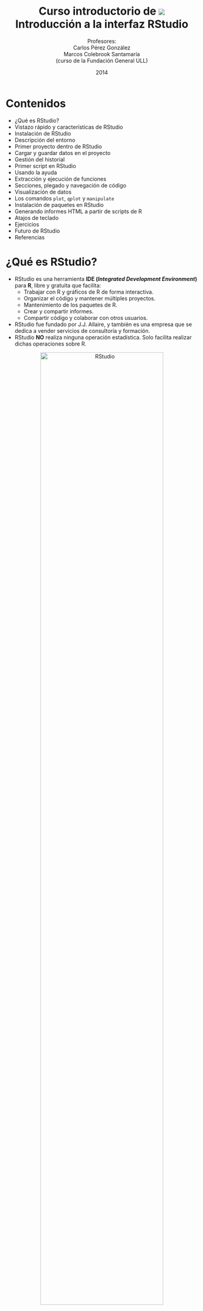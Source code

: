 % Curso introductorio de ![](figure/Rlogo.jpg) </br> Introducción a la interfaz RStudio
% Profesores: </br> Carlos Pérez González </br> Marcos Colebrook Santamaría </br> (curso de la Fundación General ULL) 
% 2014


# Contenidos
* ¿Qué es RStudio?
* Vistazo rápido y características de RStudio
* Instalación de RStudio
* Descripción del entorno
* Primer proyecto dentro de RStudio
* Cargar y guardar datos en el proyecto
* Gestión del historial
* Primer script en RStudio
* Usando la ayuda
* Extracción y ejecución de funciones
* Secciones, plegado y navegación de código
* Visualización de datos
* Los comandos `plot`, `qplot` y `manipulate`
* Instalación de paquetes en RStudio
* Generando informes HTML a partir de scripts de R
* Atajos de teclado
* Ejercicios
* Futuro de RStudio
* Referencias


# ¿Qué es RStudio?
* RStudio es una herramienta __IDE (_Integrated Development Environment_)__ para __R__, libre y gratuita que facilita:
    * Trabajar con R y gráficos de R de forma interactiva.
    * Organizar el código y mantener múltiples proyectos.
    * Mantenimiento de los paquetes de R.
    * Crear y compartir informes.
    * Compartir código y colaborar con otros usuarios.
* RStudio fue fundado por J.J. Allaire, y también es una empresa que se dedica a vender servicios de consultoría y formación.
* RStudio __NO__ realiza ninguna operación estadística. Solo facilita realizar dichas operaciones sobre R.

<center>
<img src="figure/RStudio_preview.png" width="80%" alt="RStudio"/> 
</center>


# Características de RStudio

* Integración de la consola de R: se pueden teclear comandos de R directamente en la consola de RStudio.
* Ejecución de código: permite ejecutar código directamente del fichero de script.
* Resaltado de la sintaxis: realiza una coloración automática de los instrucciones y de las funciones.
* Ayuda con los paréntesis, corchetes y comillas: autocompleta estos símbolos al abrirlos.
* Completado de comandos: completa los comandos mientras se escriben usando la tecla `Tab`.
* Atajos de teclado.
* Navegador de objetos: se pueden inspeccionar todos los objetos de la sesión R.
* Gestión del historial de comandos: para poder usarlos de nuevo.
* Navegación del código: permite saltar entre funciones dentro del código.
* Importación y visualización de datos: en formato de tabla.
* Integración de gráficos: manipulación, zoom y exportación.
* Gestión de proyectos: se puede cambiar de un proyecto a otro fácilmente.
* Control de versiones: se integra bien con `git` y `svn`.
* Generación de documentos: del tipo PDF, HTML y otros más avanzados con un solo click.


# Instalación de RStudio
* Antes de instalar RStudio, necesitas instalar __R__. Se puede obtener desde:
    * [cran.r-project.org](http://cran.r-project.org)
* Una vez instalado R, se puede instalar RStudio en tu ordenador (versión __Desktop__) dependiendo del sistema operativo:
    * [www.rstudio.com/ide/download/desktop](http://www.rstudio.com/ide/download/desktop)
* Solo en Linux, también se puede instalar __RStudio Server__, el cual permite acceder al entorno desde un navegador web:
    * [www.rstudio.com/ide/server](http://www.rstudio.com/ide/server)


# Descripción del entorno
* Editor de código fuente (scripts) y visor de datos: permite editar código fuente R y ver los datos del tipo data.frame.
* Espacio de trabajo e historial: muestra los objetos (datos/variables) usados en la sesión actual y el historial de comandos.
* Consola R: permite trabajar con R directamente.
* Ficheros, visualizaciones, ayuda y paquetes: permite navegar por los ficheros y carpetas, mostrar los gráficos y visualizaciones, usar la ayuda, e instalar paquetes o cargar paquetes ya instalados.
* Todos los paneles permiten ser minimizados o maximizados, como ventanas normales de Windows.

<center>
<img src="figure/RStudio_panels.png" width="80%" alt="Paneles de RStudio"/>
</center>


# Primer proyecto dentro de RStudio
* Para crear un proyecto, vamos a la esquina derecha de la barra de herramientas:

<center>
<img src="figure/New_Project_toolbar.png" alt="Proyecto de RStudio"/> 
</center>

* También podemos hacer lo mismo desde __File > New Project...__
* Le vamos a poner el nombre __proyectoR__.

<center>
<img src="figure/Create_Project_From.png" width="40%" alt="Crear nuevo proyecto"/>
<img src="figure/Empty_Project.png" width="40%" alt="Proyecto vacío"/>
<img src="figure/Create_New_Project.png" width="40%" alt="Nombre del nuevo proyecto"/>
<img src="figure/proyectoR.png" width="80%" alt="proyectoR"/>
</center>


# Directorios del proyecto
* Normalmente, para proyectos simples, podemos poner todos los ficheros (scripts de R, datos, docs, informes, etc) en la misma carpeta del proyecto.
* Sin embargo, es una buena práctica, crear los siguientes directorios en cada proyecto:
    * `R`: contendrá los scripts de R que se vayan desarrollando.
    * `data`: almacenará los datos necesarios para realizar los análisis.
    * `doc`: contendrá toda la documentación necesario para los análisis.
    * `informes`: carpeta que guardará los informes generados por los análisis.
* En principio, solo vamos a crear las carpetas `R` y `data`.

* Vamos al panel de ficheros:

<center>
<img src="figure/New_Folder.png" alt="Nueva carpeta"/>
</center>

* Hacemos clic en __New Folder__, y le damos el nombre `R`.
* Haremos lo mismo para crear la carpeta `data`.
* Por tanto, la carpeta del proyecto quedaría como:

<center>
<img src="figure/proyectoR_folder.png" alt="Carpeta proyectoR"/>
</center>


# Cargar datos en el proyecto
* Vamos a cargar unos datos para poder empezar a trabajar:

<center>
<img src="figure/Import_DataSet.png" alt="Importar datos"/>
</center>

* Aquí podemos elegir:
    * Cargar los datos desde un fichero de texto (__From Text File…__).
    * O desde una URL de una web (__From Web URL…__).

* Desde esta URL podemos descargar el fichero ```ddt.txt```, o usarla directamente:
    * [http://mcolebrook.github.io/CursoRStudio/data/ddt.csv](http://mcolebrook.github.io/CursoRStudio/data/ddt.csv)

<!---
[http://dl.dropboxusercontent.com/u/27980918/RStudio/ddt.txt](http://dl.dropboxusercontent.com/u/27980918/RStudio/ddt.txt)
--> 


# El fichero `ddt.txt`
* En este archivo se recogen las siguientes variables sobre una muestra de n=144 peces:
    * `group`: Grupo de observaciones (mediciones en dos temporadas).
    * `location`: Lugar de medición.
    * `species_name`: Nombre de la especie del pez.
    * `species`: Código de especie (de 1 a 3).
    * `length`: Longitud del pez.
    * `weight`: Peso del pez.
    * `distance`: Distancia del lugar a la desembocadura del río.
    * `DDT_conc`: Concentración de DDT (% de peso) medida.

<center>
<img src="figure/Import_DataSet_ddt.png" width="80%" alt="Importar datos"/>
</center>

* El fichero procede de datos sobre concentración de DDT en peces de río.
* RStudio deduce casi todas las opciones de importación:
    * __Heading__: si trae el nombre de la variable.
    * __Separator__: tipo de separador entre datos.
    * __Decimal__: símbolo para el punto decimal.
    * __Quote__: símbolo para los comentarios.
* Al final, los datos se cargan en un `data.frame` de R con el mismo nombre que el fichero de datos (`ddt`).


# Datos cargados en RStudio

<center>
<img src="figure/ddt_data_frame.png" width="80%" alt="Importar datos"/>
</center>

* Los datos cargados se muestran en el panel superior izquierdo, y en el panel de espacio de trabajo (o entorno).
* Vamos a guardar estos datos en un fichero CSV (_comma separated values_) en el directorio `data` de nuestro proyecto.
* Para ello, empezaremos a usar la consola de R, y las funciones incorporadas de completado de comandos y de nombres de carpetas/ficheros.


# Guardar datos en formato CSV
* Tecleamos el comando `write` en la consola R, y pulsamos la tecla de tabulación `Tab`:

<center>
<img src="figure/write_csv.png" alt="Guardar en CSV (datos)"/>
</center>

* La característica de RStudio que hemos usado se denomina __completado de comandos__.
* De las opciones que nos ofrece, seleccionamos `write.csv`, y seguimos escribiendo un paréntesis `(`, que RStudio completará con otro párentesis `)`.

* Continuamos escribiendo el comando, indicando en el primer parámetro el objeto `ddt`, y en el segundo parámetro, el nombre del fichero a guardar en el directorio `data`:

<center>
<img src="figure/write_csv_data.png" alt="Guardar en CSV (fichero)"/>
</center>

* La función que hemos usado ahora se denomina __completado de carpetas/ficheros__.
* Como nombre del fichero, seleccionamos la carpeta `data`, y ponemos el nombre `ddt.csv`.
* Terminamos de escribir el comando con el último parámetro, para indicar que no queremos que guarde el nombre (número) de cada fila:

```r
write.csv(ddt, "data/ddt.csv", row.names=FALSE)
```

* Podemos ver el fichero creado en el directorio `data`, y haciendo clic sobre él, nos mostrará el contenido:

<center>
<img src="figure/ddt_csv.png" alt="Data frame ddt"/>
</center>


# Historial de RStudio
* Hay tres formas para re-usar los comandos ya tecleados en RStudio:
    * Pulsando las teclas de flecha arriba o abajo.
    * Pulsando __Ctrl+&#x25B2;__.

<center>
<img src="figure/History_Ctrl+Up.png" alt="Historial con Ctrl+Up"/>
</center>

* Explorando la pestaña __History__ en el panel derecho superior:

<center>
<img src="figure/History.png" alt="Historial"/>
</center>

* Se puede seleccionar un comando o varios (usando la tecla `Shift`=`Mayúsc`), y ejecutar pulsando `Enter`.
* Asimismo, se pueden salvar a un fichero llamado `.Rhistory`, en la carpeta del proyecto.
* También se pueden pasar a la consola con el comando __To Console__ para ser ejecutados, o a un script directamente con el botón __To Source__.
* Por último, se pueden eliminar con la tecla `Supr` (`Del`) o con el botón correspondiente, o borrar completamente todo el historial con el botón de la escoba.


# Primer script R en RStudio
* Una vez cargados los datos, vamos a escribir el primer script en lenguaje R para hacer un primer análisis.
* Hacemos click en el icono __+__ verde del editor de scripts (izquierdo superior), y elegimos __R Script__.

<center>
<img src="figure/New_R_script.png" alt="Nuevo script de R"/>
</center>
<center>
<img src="figure/Untitled1.png" alt="Untitled1"/>
</center>

* Las acciones más interesantes sobre un script de R son:
    * __Disco__: salvar el fichero.
    * __Lupa__: buscar y reemplazar.
    * __Varita mágica__: herramientas útiles (algunas las veremos luego).
    * __Run__: ejecuta el código seleccionado (__Ctrl+Enter__).
    * __Re-Run__: ejecuta el último código que seleccionamos.
    * __Cuaderno__: compila el script R a un fichero HTML (lo veremos luego). 

* Las opciones del tipo __Source__ sirven para cargar el código fuente al espacio de trabajo de R (lo veremos luego).
* Vamos a introducir los primeros comandos R en el script:

```r
# estructura de los datos
str(ddt)

# resumen de los datos
summary(ddt)
```

* Guardamos este script pulsando el botón del disco (arriba), o en el menú __File > Save__, con el nombre `funciones.R` en el directorio `R` de nuestro proyecto.

<center>
<img src="figure/funciones_R.png" alt="funcionesR"/>
</center>

* Una vez guardado, podemos ejecutar el script de varias formas:
    * Sobre la línea en la que estamos, pulsamos el botón __Run__ o __Ctrl+Enter__.
    * O seleccionamos todo el script, y hacemos lo mismo que en el punto anterior.

<center>
<img src="figure/Run_funciones_R.png" alt="Ejecutar funcionesR"/>
</center>


# Usando la ayuda
* Ahora es buen momento para empezar a usar la ayuda para, por ejemplo, el comando `summary`:

<center>
<img src="figure/Help_summary.png" alt="Ayuda de summary"/>
</center>


# Extracción de funciones
* Una de las características más interesantes de RStudio es la posibilidad de crear funciones a partir de trozos de código.
* Por ejemplo, vamos a crear una función llamada `Resumen`, que recibe un parámetro `datos`, y ejecuta los dos comandos que acabamos de escribir.
* Para ello, cambiamos `ddt` por `datos` en ambos comandos.
* Seleccionamos las líneas del código.
* Pulsamos sobre la “varita mágica” en la opción __Extract Function__, y le damos el nombre `Resumen`.

<center>
<img src="figure/Extract_Function.png" alt="Extraer función"/>
</center>

* Añadimos finalmente un comentario para describir el objetivo de la función.
* Por último, salvamos el script.

<center>
<img src="figure/function_Resumen.png" alt="Function Resumen"/>
</center>


# Ejecutando funciones propias
* Si tecleamos la siguiente línea en la consola de R, nos dará un error:

```r
Resumen(ddt)
```

* Esto sucede porque la función Resumen no ha sido cargada (_sourced_) al entorno o espacio de trabajo de nuestro proyecto.
* Para poder usar la función `Resumen(datos)` tenemos que hacer lo siguiente:

<center>
<img src="figure/Source_Resumen.png" alt="Source Resumen"/>
</center>

* Si hubiéramos elegido la opción __Source with Echo__, obtendríamos el mismo resultado además de mostrar todo el código cargado.
* Las funciones cargadas aparecen, al igual que los datos, en el panel derecho superior de __Environment__, en la sección de __Functions__.
* Ya podemos usar nuestra nueva función `Resumen` pasándole como parámetro los datos de `ddt`:

<center>
<img src="figure/Console_Resumen.png" alt="Consola Resumen"/>
</center>

* Si vamos a estar cambiando la función continuamente, podemos activar la opción __Source on Save__ para que la cargue al entorno automáticamente después de salvar el script.


# Secciones del código
* Otra característica interesante de RStudio (y no de R) es la posibilidad de estructurar el código en secciones.
* Las secciones se pueden crear desde el menú __Code > Insert Section__, o simplemente poniendo un comentario (`#`) con un nombre de sección y acabado en 4 guiones (`----`):

```
# <NombreDeLaSección> ----
```

* Podemos aprovechar el comentario de la función Resumen para hacer nuestra primera sección:

<center>
<img src="figure/Section_Resumen.png" alt="Sección Resumen"/>
</center>

* Fíjense que dicha sección aparece en la parte inferior del editor como __navegación del código__, que luego veremos.


# Plegado de código/secciones
* Otra característica muy útil de RStudio es el plegado de las secciones o de partes del código que estén rodeadas por llaves `{}`.
* Al plegarse aparecerá un pequeño triángulo que permite colapsar o expandir el bloque de código.

<center>
<img src="figure/Folded_Resumen.png" alt="Código plegado de Resumen"/>
</center>


# Navegación de código
* La navegación de código en RStudio es una utilidad que permite editar el código de forma más rápida.
* Se puede acceder a una línea concreta pulsando __Alt+Shift+G__, o en el menú __Edit > Go to Line…__
* Con la opción __Code > Jump To…__ (__Alt+Shift+J__) se puede saltar directamente a funciones o secciones del código.

<center>
<img src="figure/Jump_To.png" alt="Navegación código Jump To"/>
</center>

* Otra opción muy útil es la de ir a un fichero/función determinado usando __Code > Go To File/Function__ (__Ctrl+.__). RStudio mostrará todos los ficheros o funciones dentro del directorio de trabajo que empiecen con los caracteres tecleados.

<center>
<img src="figure/Go_To_File_Function.png" alt="Navegación código Go To File/Function"/>
</center>


# Visualización de datos
* La visualización (o dibujado de gráficos) es una parte esencial del análisis de datos.
RStudio tiene un panel específico para la visualización de datos (__Plots__) abajo a la derecha.
* Para ilustrar el manejo de las instrucciones de visualización, vamos a usar escribir el siguiente código dentro de nuestro script de R debajo de la función `Resumen`:

```r
# cargamos los datos del fichero
ddt  <- read.csv("data/ddt.csv")

# pesos de la especie “catfish”
catfish.weight  <- ddt$weight[ddt$species_name == "catfish"]

# histograma del peso de los “catfish”
hist(catfish.weight)
```

* Al teclear `ddt$` podemos pulsar la tecla `Tab` para que nos muestre la lista de variables de ddt. Esto se denomina __completado de objetos__. 


# Opciones de la pestaña __Plot__
* Con la opción __Zoom__ se abre una nueva ventana con una versión más grande del gráfico.
* El botón __Export__ nos permite guardar el gráfico como una imagen en varios formatos (PNG, JPEG, TIFF, etc) o como un fichero PDF.
* También podemos copiar el gráfico actual al portapapeles del sistema.
* En caso de haber generado varios gráficos, las flechas permiten avanzar o retroceder en la visualización de dichos gráficos.

<center>
<img src="figure/Save_Plot_as_Image.png" width="50%" alt="Save Plot as Image"/>
</center>


# El comando `plot`
* Una vez vista la forma de trabajar con gráficos dentro de RStudio vamos a ver opciones más avanzadas de los mismos.
* Uno de los comandos más útiles para dibujar gráficos en R es `plot`.
* La librería que contiene el comando `plot` es `graphics`, la cual suele estar cargada por defecto. En caso de no estarlo, habria que ejecutar el siguiente comando:

```r
# librería necesaria para "plot"
library(graphics)
```

* El gráfico más simple es dibujar simplemente los pesos de la especie `catfish`:

```r
# gráfico de los pesos de todos los catfish
plot(catfish.weight)
```

* En primer lugar, vamos a añadir color, unas nuevas etiquetas en los ejes (`xlab`, `ylab`) y el título principal (`main`), además de una línea en el eje Y que indica la media de los valores.

```r
plot(catfish.weight, col="blue", xlab="Nº pez", ylab="Peso", main="Pesos de los catfish")

# línea horizontal que marca la media de los pesos
abline(mean(catfish.weight), 0, col="red", lwd=2)
```

* Ahora, podemos dibujar un gráfico que muestre la longitud (`length`) frente al peso (`weight`) de la especie `catfish`.

```r
# longitudes de la especie "catfish"
catfish.length  <- ddt$length[ddt$species_name == "catfish"]

# gráfico de comparación de la longitud vs. peso de los "catfish"
plot(x=catfish.length, y=catfish.weight, col="blue", xlab="Longitud", ylab="Peso", 
     main="Longitud vs. Peso de los catfish")
```


# Instalación de paquetes en RStudio
* Antes de ver el comando `qplot`, tenemos que aprender como instalar nuevos paquetes de R.
* Una de las pestañas más interesantes en el lado derecho es __Packages__ (paquetes):

<center>
<img src="figure/Packages.png" alt="Packages"/>
</center>

* __Check for Updates__: permite actualizar los paquetes a sus últimas versiones.
* __Install Packages__: permite instalar paquetes desde __CRAN__ (repositorio).

<center>
<img src="figure/Install_Packages.png" alt="Instalación de paquetes"/>
</center>

* Se puede conseguir el mismo efecto con el siguiente comando:

```r
install.packages("<Nombre_de_la_librería>")
```


# La función `qplot`
* El comando `qplot`es una versión "_quick_" del comando `plot`, y permite crear gráficos complejos y avanzados de forma simple y rápida.
* Este comando está en la librería `ggplot2`. Para usar dicha libreria podemos ejecutar el siguiente comando:

```r
library(ggplot2)
```
* En caso de que no esté instalada, habria que seguir los pasos descritos en la diapositiva de [Instalación de paquetes en RStudio](RStudio.html#(24)).

* Por ejemplo, podemos hacer un gráfico rápido que permite visualizar la longitud (`length`) frente al peso (`weight`) del conjunto de datos `ddt`. 

```r
# longitud vs. peso de todos los peces
qplot(length, weight, data=ddt, col=species_name)
```

* Incluso podemos añadir una línea de tendencia (con un margen de error) a cada especie, simplemente añadiendo (sumando) la función `geom_smooth()`:

```r
qplot(length, weight, data=ddt, col=species_name) + geom_smooth()
```

* Podemos usar las opciones que ya conocemos del comando `plot` para personalizar este gráfico:

```r
qplot(length, weight, data=ddt, col=species_name, xlab="Longitud", ylab="Peso",
      main="Relación longitud/peso") + geom_smooth()
```

* Finalmente, podemos usar `qplot` para generar también un histograma de los pesos de las tres especies juntas de forma automática:

```r
# histograma usando "qplot"
qplot(weight, data=ddt, fill=species_name)
```


# El comando `manipulate`
* RStudio permite controlar de forma dinámica los gráficos generados con R.
* El comando que permite la interactividad entre el usuario y los gráficos generados.
* Las opciones de controles que permite `manipulate`:
    * `slider`: control para un rango (min, max) numérico.
    * `picker`: control sobre un conjunto de opciones fijas.
    * `checkbox`: control de casilla de verificación.
    * `button`: control de botón.
* Vamos a ver un pequeño ejemplo:

```r
# control de selección para elegir la especie de pez
library(manipulate)
manipulate(
  hist(ddt$weight[ddt$species_name == fish], xlab="Peso", ylab="Frecuencia", 
       main=paste("Histograma del peso de los", fish)),
  fish = picker("bass", "buffalo", "catfish")
  )
```
<center>
<img src="figure/manipulate.png" alt="Ejemplo de manipulate"/>
</center>


# Generando informes HTML a partir de scripts de R
* RStudio posee una opción que permite compilar un fichero script de R en HTML directamente (__Compile Notebook__).
* Dicha opción se encuentra, en cualquier script de R, al final de la barra de herramientas del panel de edición, con forma de cuaderno, o en la opción del menú __File > Compile Notebook...__
* Al pulsar el icono, nos aparece la siguiente ventana:

<center>
<img src="figure/Compile_Notebook_from_R_script.png" alt="Generando HTML desde el script de R"/>
</center>

* Pulsamos el boton __Compile__ y obtenemos la vista previa del fichero HTML generado:

<center>
<img src="figure/Preview_HTML.png" alt="Vista previa del informe HTML"/>
</center>


# Atajos de teclado
* Como se ha visto a lo largo de este curso sobre RStudio, existen múltiples formas de realizar la misma acción dentro del entorno, a saber, desde los botones, el menú o los atajos de teclado.
* En cada apartado, se han ido comentado algunos atajos de teclado que pueden resultar interesantes.
* La tabla que contiene todos los atajos se puede obtener en el menú [__Help > Keyboard Shortcuts__](file:///C:/Program%20Files/RStudio/www/docs/keyboard.html).

<center>
<img src="figure/Keyboard_Shortcuts.png" width="80%" alt="Atajos de teclado"/>
</center>


# Ejercicios
1. Hacer una función en R que muestre los histogramas de frecuencias de los pesos de las tres especies (`catfish`, `buffalo` y `bass`) en uno solo usando el comando `hist`. (__Pista__: empezar por la especie `catfish` y usar `add=TRUE`).

```r
catfish.weight <- ddt$weight[ddt$species_name == "catfish"]
buffalo.weight <- ddt$weight[ddt$species_name == "buffalo"]
bass.weight <- ddt$weight[ddt$species_name == "bass"]
hist(catfish.weight, col="cyan", main="Histogramas", xlab="Pesos", ylab="Frecuencias")
hist(buffalo.weight, col="green", add=TRUE)
hist(bass.weight, col="red", add=TRUE)
legend("topright", levels(ddt$species_name), fill=c("cyan","green","red"))
```

2. Hacer una función que use el comando `manipulate` sobre el comando `qplot`para que el usuario elija la especie sobre la cual quiere comparar la longitud (`length`) contra el peso (`weight`).

<center>
<img src="figure/Ejercicio_2.png" alt="Ejercicio "/>
</center>

```r
manipulate(
  qplot(ddt$length[ddt$species_name == fish], ddt$weight[ddt$species_name == fish], 
        xlab="Longitud", ylab="Peso", 
        main=paste("Longitud vs. Peso de los", fish)),
  fish = picker("bass", "buffalo", "catfish")
  )
```


# Futuro de RStudio
* [Shiny by RStudio](http://shiny.rstudio.com/): _A web application framework for R_.

<center>
<img src="figure/Shiny.png" width="100%" alt="Shiny"/>
</center>


# Referencias
* [RStudio Support](https://support.rstudio.com/hc/en-us/categories/200035113-Documentation): web de soporte de RStudio.
* [RStudio Training](http://www.rstudio.com/training): página de formación de RStudio.
* [Google's R Style Guide](http://google-styleguide.googlecode.com/svn/trunk/Rguide.xml): guía de estilo de programación en R según Google.


<!---
Comentario 
-->
